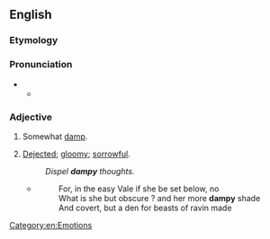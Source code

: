 ==English==

===Etymology===
{{suffix|en|damp|y}}

===Pronunciation===
* {{IPA|en|/ˈdæmpi/}}
** {{audio|en|LL-Q1860 (eng)-Vealhurl-dampy.wav|Audio (UK)}}

===Adjective===
{{en-adj}}

# {{lb|en|obsolete}} Somewhat [[damp]].
# {{lb|en|obsolete}} [[dejected|Dejected]]; [[gloomy]]; [[sorrowful]].
#: ''Dispel '''dampy''' thoughts.''
#* {{rfdatek|en|Michael Drayton}}
#*: For, in the easy Vale if she be set below, no
#*: What is she but obscure ? and her more '''dampy''' shade
#*: And covert, but a den for beasts of ravin made

[[Category:en:Emotions]]